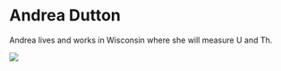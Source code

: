 
# Andrea Dutton {.unnumbered}

Andrea lives and works in Wisconsin where she will measure U and Th.

![](figs/profile/name.jpg)

